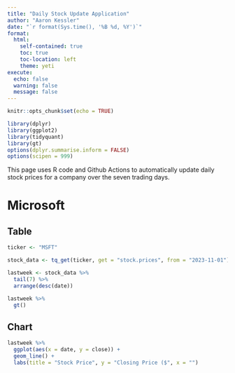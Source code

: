 ```yaml
---
title: "Daily Stock Update Application"
author: "Aaron Kessler"
date: "`r format(Sys.time(), '%B %d, %Y')`"
format:
  html:
    self-contained: true
    toc: true
    toc-location: left
    theme: yeti
execute: 
  echo: false
  warning: false
  message: false
---
```


```r
knitr::opts_chunk$set(echo = TRUE)

library(dplyr)
library(ggplot2)
library(tidyquant)
library(gt)
options(dplyr.summarise.inform = FALSE)
options(scipen = 999)


```

This page uses R code and Github Actions to automatically update daily stock prices for a company over the seven trading days.

# Microsoft

## Table

```r
ticker <- "MSFT"  

stock_data <- tq_get(ticker, get = "stock.prices", from = "2023-11-01")

```


```r
lastweek <- stock_data %>% 
  tail(7) %>% 
  arrange(desc(date))

lastweek %>% 
  gt()

```

## Chart

```r
lastweek %>%
  ggplot(aes(x = date, y = close)) +
  geom_line() +
  labs(title = "Stock Price", y = "Closing Price ($", x = "")
```
